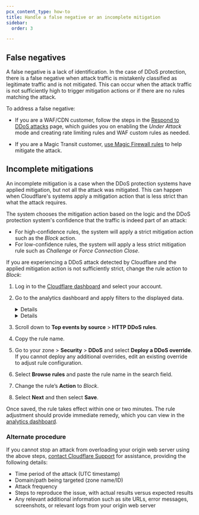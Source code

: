 ```yaml
---
pcx_content_type: how-to
title: Handle a false negative or an incomplete mitigation
sidebar:
  order: 3

---
```



## False negatives

A false negative is a lack of identification. In the case of DDoS protection, there is a false negative when attack traffic is mistakenly classified as legitimate traffic and is not mitigated. This can occur when the attack traffic is not sufficiently high to trigger mitigation actions or if there are no rules matching the attack.

To address a false negative:

* If you are a WAF/CDN customer, follow the steps in the [Respond to DDoS attacks](/ddos-protection/best-practices/respond-to-ddos-attacks/) page, which guides you on enabling the *Under Attack* mode and creating <GlossaryTooltip term="rate limiting">rate limiting</GlossaryTooltip> rules and WAF custom rules as needed.

* If you are a Magic Transit customer, [use Magic Firewall rules](/magic-firewall/how-to/add-rules/) to help mitigate the attack.

## Incomplete mitigations

An incomplete mitigation is a case when the DDoS protection systems have applied mitigation, but not all the attack was mitigated. This can happen when Cloudflare's systems apply a mitigation action that is less strict than what the attack requires.

The system chooses the mitigation action based on the logic and the DDoS protection system's confidence that the traffic is indeed part of an attack:

* For high-confidence rules, the system will apply a strict mitigation action such as the *Block* action.
* For low-confidence rules, the system will apply a less strict mitigation rule such as *Challenge* or *Force Connection Close*.

If you are experiencing a DDoS attack detected by Cloudflare and the applied mitigation action is not sufficiently strict, change the rule action to *Block*:

1. Log in to the [Cloudflare dashboard](https://dash.cloudflare.com) and select your account.

2. Go to the analytics dashboard and apply filters to the displayed data.

   <Details header="For WAF/CDN customers">

   3. Select the zone that is experiencing an incomplete mitigation of a DDoS attack.

   4. Go to **Security** > **Events**.

   5. Select **Add filter** and filter by `Service equals HTTP DDoS`.

   </Details>


   <Details header="For Magic Transit and Spectrum customers">

   6. Go to Account Home > **Analytics & Logs** > **Network Analytics**.

   7. Identify the DDoS attack that is having incomplete mitigations. Use the Attack ID number included in the DDoS alert (if you received one), or apply dashboard filters such as destination IP address and port.

   </Details>

8. Scroll down to **Top events by source** > **HTTP DDoS rules**.

9. Copy the rule name.

10. Go to your zone > **Security** > **DDoS** and select **Deploy a DDoS override**. If you cannot deploy any additional overrides, edit an existing override to adjust rule configuration.

11. Select **Browse rules** and paste the rule name in the search field.

12. Change the rule’s **Action** to *Block*.

13. Select **Next** and then select **Save**.

Once saved, the rule takes effect within one or two minutes. The rule adjustment should provide immediate remedy, which you can view in the [analytics dashboard](/ddos-protection/reference/analytics/).

### Alternate procedure

If you cannot stop an attack from overloading your origin web server using the above steps, [contact Cloudflare Support](/support/contacting-cloudflare-support/) for assistance, providing the following details:

* Time period of the attack (UTC timestamp)
* Domain/path being targeted (zone name/ID)
* Attack frequency
* Steps to reproduce the issue, with actual results versus expected results
* Any relevant additional information such as site URLs, error messages, screenshots, or relevant logs from your origin web server
